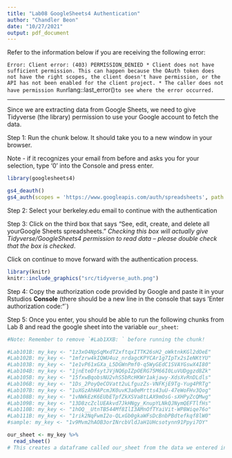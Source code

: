 ```yaml
---
title: "Lab08 GoogleSheets4 Authentication"
author: "Chandler Beon"
date: "10/27/2021"
output: pdf_document
---
```


Refer to the information below if you are receiving the following error:

`Error: Client error: (403) PERMISSION_DENIED * Client does not have sufficient permission. This can happen because the OAuth token does not have the right scopes, the client doesn't have permission, or the API has not been enabled for the client project. * The caller does not have permission Run `rlang::last_error()` to see where the error occurred.`

------

Since we are extracting data from Google Sheets, we need to give Tidyverse (the library) permission to use your Google account to fetch the data.

Step 1: Run the chunk below. It should take you to a new window in your browser.

Note - if it recognizes your email from before and asks you for your selection, type
'0' into the Console and press enter.

```r
library(googlesheets4)

gs4_deauth()
gs4_auth(scopes = 'https://www.googleapis.com/auth/spreadsheets', path = Sys.getenv('GOOGLE_DRIVE_KEY'))
```

Step 2: Select your berkeley.edu email to continue with the authentication

Step 3: Click on the third box that says "See, edit, create, and delete all yourGoogle Sheets spreadsheets." _Checking this box will actually give Tidyverse/GoogleSheets4 permission to read data -- please double check that the box is checked_.

Click on continue to move forward with the authentication process.

```r
library(knitr)
knitr::include_graphics("src/tidyverse_auth.png")
```

Step 4: Copy the authorization code provided by Google and paste it in your Rstudios **Console** (there should be a new line in the console that says 'Enter authorization code:"`)

Step 5: Once you enter, you should be able to run the following chunks from Lab 8 and read the google sheet into the variable `our_sheet`:

```r
#Note: Remember to remove `#Lab1XXB: ` before running the chunk!

#Lab101B: my_key <- "1z3xO4NpSqMxdT2xftqxITTK26sH2_oWktnkKGl2dOeE"
#Lab102B: my_key <- "1mfzrw4kIQWU4uz_nrdagcKPYCAr1g7IpTx2sIeNKtYU"
#Lab103B: my_key <- "1e1vP61xGXa_L5DGWnPmf0-q5WyGEdC1SVAYGswX4I80"
#Lab104B: my_key <- "1jnEteDfsytJVjNQ6pIZpOERG75M66I0LuVUDggzd8Zk"
#Lab105B: my_key <- "15fxwBqobsNU2vhS5bRcHKWr1akjawy-XdsXvRnDLdls"
#Lab106B: my_key <- "1Ds_2PoyQeCOVatt2uLfguzZs-VNFKjE9Tg-Yug4PRTg"
#Lab107B: my_key <- "1uXGzAhHAPcmJK0uvK3a0eMrtts43uU-47eWoFHv3Qog"
#Lab108B: my_key <- "1vNWkEzK6EUbETpfZkXSVa8tLAX9mOsG-sXHPyZcQMwg"
#Lab109B: my_key <- "13D8zcZclUEAkvd7JkHNgy_KnupYLNkQJNymQEFTlfHs"
#Lab110B: my_key <- "1hOQ__UtnTB544Mf8IlI3AMnOfTYaiVit-WP8Wiqe76o"
#Lab111B: my_key <- "1rik2NqFwmI2o-QLxGb0gkaWFsDcBnbPBdtefkqf8lW0"
#sample: my_key <- "1v9Mvm2hAOB3orINrcbVldJaH1UHcsotynn91Ppyi7OY"

```

```r
our_sheet <- my_key %>%
  read_sheet()
# This creates a dataframe called our_sheet from the data we entered in our google sheet.
``` 
